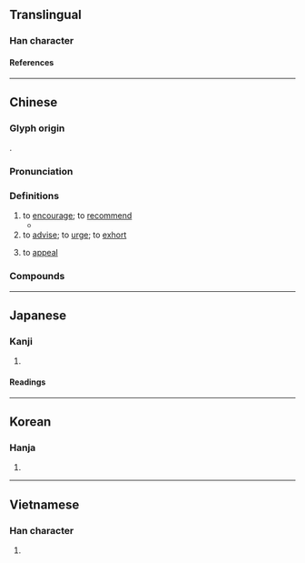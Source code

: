 {{also|勧|劝}}
{{character info}}
==Translingual==
{{Han simplified forms|勸|勧|劝}}

===Han character===
{{Han char|rn=19|rad=力|as=17|sn=19|four=44227|canj=TGKS|ids=⿰雚力}}

====References====
{{Han ref|kx=0150.120|dkj=02486|dj=0338.200|hdz=10382.180|uh=52F8}}

----

==Chinese==
{{zh-forms|s=劝}}

===Glyph origin===
{{Han etym}}
{{Han compound|雚|力|c1=p|c2=s|t2=strength|ls=psc}}.

===Pronunciation===
{{zh-pron
|m=quàn
|c=hyun3
|h=pfs=khien;gd=kian4
|md=kuóng
|mn=khoàn/qz,tw,xm,sg:khǹg/zz:khùiⁿ
|mn_note=khoàn - literary; khǹg/khùiⁿ - vernacular
|mn-t=keng3
|w=
|mc=y
|oc=y
|cat=v
}}

===Definitions===
{{zh-hanzi}}

# to [[encourage]]; to [[recommend]]
#* {{zh-x|善 ^鄭 以 勸 來-者，猶 懼 不 蔇{jì}，況 不-禮 焉？|Even if we were to treat Zheng with propriety to '''encourage''' other vassals in the future, we should yet worry about falling short, let alone slighting them!|ref=Zuozhuan}}
# to [[advise]]; to [[urge]]; to [[exhort]]
#: {{zh-x|勸告|to '''advise'''}}
# to [[appeal]]
#: {{zh-x|勸架|to [[conciliate]] (in a fight or quarrel)}}

===Compounds===
{{zh-der|勸導|勸告|勸和|勸化|勸駕|勸架|勸諫|勸教|勸解|勸誡|勸酒|勸捐|勸開|勸勉|勸募|勸善|勸說|勸退|勸慰|勸降|勸學|勸業場|勸誘|勸止|勸阻|勸善戒惡|勸酬|勸戒|勸善規過|勸杯|勸學篇|好言相勸|勸善懲惡|婉勸|奉勸|勸百諷一|和勸|勸進|勸農|勸善黜惡|勸世|力勸|勸盤|懲惡勸善|懲勸|扯勸|相勸|拉勸|柔性勸導|演古勸今|殺狗勸夫|諷一勸百|罰一勸百|諫勸|課勸|苦勸|連勸帶訓|賞一勸百|規勸|龔遂勸農|解勸}}

{{zh-cat|Elementary}}

----

==Japanese==
{{ja-kanji forms|勧|勸}}

===Kanji===
{{ja-kanji|grade=|rs=力17|shin=勧}}

# {{rfdef|ja|sort=力17}}

====Readings====
{{ja-readings
|goon=こん
|kanon=けん
|kanyoon=かん
|kun=すすめる
}}

----

==Korean==

===Hanja===
{{ko-hanja|권}}

# {{rfdef|ko|sort=力17}}

----

==Vietnamese==

===Han character===
{{vi-readings|reading=[[khuyến]], [[khuyên]]|rs=力17}}

# {{rfdef|vi|sort=力17}}
